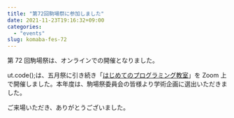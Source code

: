 ```yaml
---
title: "第72回駒場祭に参加しました"
date: 2021-11-23T19:16:32+09:00
categories:
  - "events"
slug: komaba-fes-72
---
```


第 72 回駒場祭は、オンラインでの開催となりました。

ut.code();は、五月祭に引き続き「[はじめてのプログラミング教室](https://www.komabasai.net/72/visitor/kikaku/373)」を Zoom 上で開催しました。本年度は、駒場祭委員会の皆様より学術企画に選出いただきました。

ご来場いただき、ありがとうございました。
